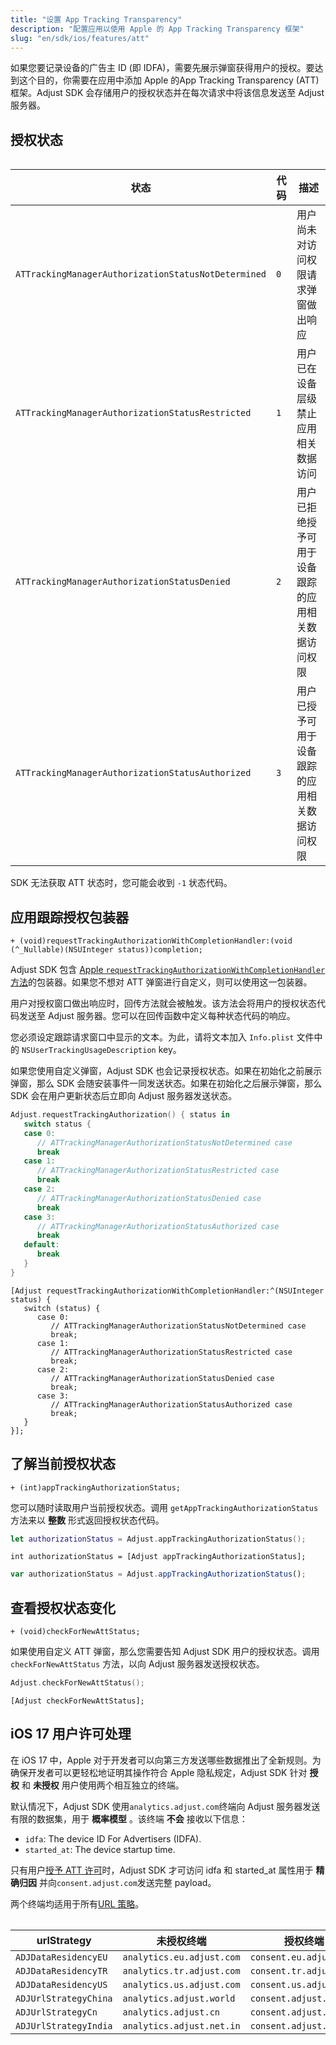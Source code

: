 ```yaml
---
title: "设置 App Tracking Transparency"
description: "配置应用以使用 Apple 的 App Tracking Transparency 框架"
slug: "en/sdk/ios/features/att"
---
```

如果您要记录设备的广告主 ID \(即 IDFA\)，需要先展示弹窗获得用户的授权。要达到这个目的，你需要在应用中添加 Apple 的App Tracking Transparency \(ATT\) 框架。Adjust SDK 会存储用户的授权状态并在每次请求中将该信息发送至 Adjust 服务器。

授权状态
----

<table> 

|                         状态                          | 代码  |            描述             |
|-----------------------------------------------------|-----|---------------------------|
| `ATTrackingManagerAuthorizationStatusNotDetermined` | `0` | 用户尚未对访问权限请求弹窗做出响应         |
| `ATTrackingManagerAuthorizationStatusRestricted`    | `1` | 用户已在设备层级禁止应用相关数据访问        |
| `ATTrackingManagerAuthorizationStatusDenied`        | `2` | 用户已拒绝授予可用于设备跟踪的应用相关数据访问权限 |
| `ATTrackingManagerAuthorizationStatusAuthorized`    | `3` | 用户已授予可用于设备跟踪的应用相关数据访问权限   |

</Table> <callout type="note"> 

SDK 无法获取 ATT 状态时，您可能会收到 `-1` 状态代码。
</Callout> 

应用跟踪授权包装器
---------

```objc
+ (void)requestTrackingAuthorizationWithCompletionHandler:(void (^_Nullable)(NSUInteger status))completion;
```

Adjust SDK 包含 [Apple `requestTrackingAuthorizationWithCompletionHandler` 方法](https://developer.apple.com/documentation/apptrackingtransparency/attrackingmanager/3547037-requesttrackingauthorizationwith)的包装器。如果您不想对 ATT 弹窗进行自定义，则可以使用这一包装器。

用户对授权窗口做出响应时，回传方法就会被触发。该方法会将用户的授权状态代码发送至 Adjust 服务器。您可以在回传函数中定义每种状态代码的响应。

您必须设定跟踪请求窗口中显示的文本。为此，请将文本加入 `Info.plist` 文件中的 `NSUserTrackingUsageDescription` key。
<callout type="tip"> 

如果您使用自定义弹窗，Adjust SDK 也会记录授权状态。如果在初始化之前展示弹窗，那么 SDK 会随安装事件一同发送状态。如果在初始化之后展示弹窗，那么 SDK 会在用户更新状态后立即向 Adjust 服务器发送状态。
</Callout> <tabs> <tab title="Swift" sync="swift"> 

```swift
Adjust.requestTrackingAuthorization() { status in
   switch status {
   case 0:
      // ATTrackingManagerAuthorizationStatusNotDetermined case
      break
   case 1:
      // ATTrackingManagerAuthorizationStatusRestricted case
      break
   case 2:
      // ATTrackingManagerAuthorizationStatusDenied case
      break
   case 3:
      // ATTrackingManagerAuthorizationStatusAuthorized case
      break
   default:
      break
   }
}
```

</Tab> <tab title="Objective-C" sync="objc"> 

```objc
[Adjust requestTrackingAuthorizationWithCompletionHandler:^(NSUInteger status) {
   switch (status) {
      case 0:
         // ATTrackingManagerAuthorizationStatusNotDetermined case
         break;
      case 1:
         // ATTrackingManagerAuthorizationStatusRestricted case
         break;
      case 2:
         // ATTrackingManagerAuthorizationStatusDenied case
         break;
      case 3:
         // ATTrackingManagerAuthorizationStatusAuthorized case
         break;
   }
}];
```

</Tab> </Tabs> 

了解当前授权状态
--------

```objc
+ (int)appTrackingAuthorizationStatus;
```

您可以随时读取用户当前授权状态。调用 `getAppTrackingAuthorizationStatus` 方法来以 **整数** 形式返回授权状态代码。
<tabs> <tab title="Swift" sync="swift"> 

```swift
let authorizationStatus = Adjust.appTrackingAuthorizationStatus();
```

</Tab> <tab title="Objective-C" sync="objc"> 

```objc
int authorizationStatus = [Adjust appTrackingAuthorizationStatus];
```

</Tab> <tab title="Javascript" sync="js"> 

```js
var authorizationStatus = Adjust.appTrackingAuthorizationStatus();
```

</Tab> </Tabs> 

查看授权状态变化
--------

```objc
+ (void)checkForNewAttStatus;
```

如果使用自定义 ATT 弹窗，那么您需要告知 Adjust SDK 用户的授权状态。调用 `checkForNewAttStatus` 方法，以向 Adjust 服务器发送授权状态。
<tabs> <tab title="Swift" sync="swift"> 

```swift
Adjust.checkForNewAttStatus();
```

</Tab> <tab title="Objective-C" sync="objc"> 

```objc
[Adjust checkForNewAttStatus];
```

</Tab> </Tabs> 

iOS 17 用户许可处理
-------------

<minorversion added="v4.38.0"> 

在 iOS 17 中，Apple 对于开发者可以向第三方发送哪些数据推出了全新规则。为确保开发者可以更轻松地证明其操作符合 Apple 隐私规定，Adjust SDK 针对 **授权** 和 **未授权** 用户使用两个相互独立的终端。
</MinorVersion> 

默认情况下，Adjust SDK 使用`analytics.adjust.com`终端向 Adjust 服务器发送有限的数据集，用于 **概率模型** 。该终端 **不会** 接收以下信息：

* `idfa`: The device ID For Advertisers \(IDFA\).
* `started_at`: The device startup time.

只有用户[授予 ATT 许可](#app-tracking-authorization-wrapper)时，Adjust SDK 才可访问 idfa 和 started\_at 属性用于 **精确归因** 并向`consent.adjust.com`发送完整 payload。

两个终端均适用于所有[URL 策略](/en/sdk/ios/features/privacy#data-residency)。
<table> 

|      urlStrategy      |           未授权终端           |          授权终端           |
|-----------------------|---------------------------|-------------------------|
| `ADJDataResidencyEU`  | `analytics.eu.adjust.com` | `consent.eu.adjust.com` |
| `ADJDataResidencyTR`  | `analytics.tr.adjust.com` | `consent.tr.adjust.com` |
| `ADJDataResidencyUS`  | `analytics.us.adjust.com` | `consent.us.adjust.com` |
| `ADJUrlStrategyChina` | `analytics.adjust.world`  | `consent.adjust.world`  |
| `ADJUrlStrategyCn`    | `analytics.adjust.cn`     | `consent.adjust.cn`     |
| `ADJUrlStrategyIndia` | `analytics.adjust.net.in` | `consent.adjust.net.in` |

</Table>

